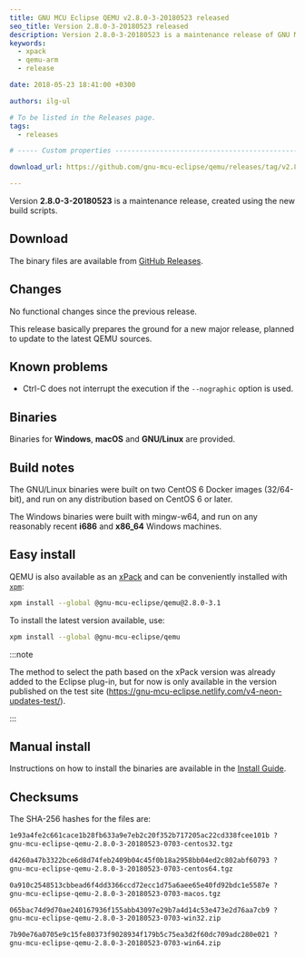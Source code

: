 ```yaml
---
title: GNU MCU Eclipse QEMU v2.8.0-3-20180523 released
seo_title: Version 2.8.0-3-20180523 released
description: Version 2.8.0-3-20180523 is a maintenance release of GNU MCU Eclipse QEMU.
keywords:
  - xpack
  - qemu-arm
  - release

date: 2018-05-23 18:41:00 +0300

authors: ilg-ul

# To be listed in the Releases page.
tags:
  - releases

# ----- Custom properties -----------------------------------------------------

download_url: https://github.com/gnu-mcu-eclipse/qemu/releases/tag/v2.8.0-3-20180523/

---
```



Version **2.8.0-3-20180523** is a maintenance release, created using the new build scripts.

<!-- truncate -->

<PageMetadata title={frontMatter.seo_title} />

## Download

The binary files are available from <a href={frontMatter.download_url}>GitHub Releases</a>.

## Changes

No functional changes since the previous release.

This release basically prepares the ground for a new major release, planned to update to the latest QEMU sources.

## Known problems

- Ctrl-C does not interrupt the execution if the `--nographic` option is used.

## Binaries

Binaries for **Windows**, **macOS** and **GNU/Linux** are provided.

## Build notes

The GNU/Linux binaries were built on two CentOS 6 Docker images (32/64-bit),
and run on any distribution based on CentOS 6 or later.

The Windows binaries were built with mingw-w64, and run on any reasonably
recent **i686** and **x86_64** Windows machines.

## Easy install

QEMU is also available as an
[xPack](https://www.npmjs.com/package/@gnu-mcu-eclipse/qemu) and can be
conveniently installed with [`xpm`](https://www.npmjs.com/package/xpm):

```sh
xpm install --global @gnu-mcu-eclipse/qemu@2.8.0-3.1
```

To install the latest version available, use:

```sh
xpm install --global @gnu-mcu-eclipse/qemu
```

:::note

The method to select the path based on the xPack version was already added to the Eclipse plug-in, but for now is only available in the version published on the test site (https://gnu-mcu-eclipse.netlify.com/v4-neon-updates-test/).

:::

## Manual install

Instructions on how to install the binaries are available in the [Install Guide](/docs/install/).

## Checksums

The SHA-256 hashes for the files are:

```txt
1e93a4fe2c661cace1b28fb633a9e7eb2c20f352b717205ac22cd338fcee101b ?
gnu-mcu-eclipse-qemu-2.8.0-3-20180523-0703-centos32.tgz

d4260a47b3322bce6d8d74feb2409b04c45f0b18a2958bb04ed2c802abf60793 ?
gnu-mcu-eclipse-qemu-2.8.0-3-20180523-0703-centos64.tgz

0a910c2548513cbbead6f4dd3366ccd72ecc1d75a6aee65e40fd92bdc1e5587e ?
gnu-mcu-eclipse-qemu-2.8.0-3-20180523-0703-macos.tgz

065bac74d9d70ae240167936f155abb43097e29b7a4d14c53e473e2d76aa7cb9 ?
gnu-mcu-eclipse-qemu-2.8.0-3-20180523-0703-win32.zip

7b90e76a0705e9c15fe80373f9028934f179b5c75ea3d2f60dc709adc280e021 ?
gnu-mcu-eclipse-qemu-2.8.0-3-20180523-0703-win64.zip
```
